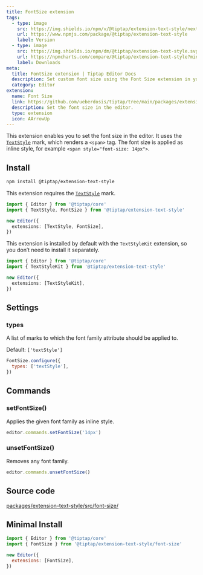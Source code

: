 ```yaml
---
title: FontSize extension
tags:
  - type: image
    src: https://img.shields.io/npm/v/@tiptap/extension-text-style/next?label=version
    url: https://www.npmjs.com/package/@tiptap/extension-text-style
    label: Version
  - type: image
    src: https://img.shields.io/npm/dm/@tiptap/extension-text-style.svg
    url: https://npmcharts.com/compare/@tiptap/extension-text-style?minimal=true
    label: Downloads
meta:
  title: FontSize extension | Tiptap Editor Docs
  description: Set custom font size using the Font Size extension in your Tiptap Editor. Learn more in our documentation.
  category: Editor
extension:
  name: Font Size
  link: https://github.com/ueberdosis/tiptap/tree/main/packages/extension-text-style
  description: Set the font size in the editor.
  type: extension
  icon: AArrowUp
---
```



This extension enables you to set the font size in the editor. It uses the [`TextStyle`](/editor/extensions/marks/text-style) mark, which renders a `<span>` tag. The font size is applied as inline style, for example `<span style="font-size: 14px">`.

<CodeDemo path="/Extensions/FontSize" />

## Install

```bash
npm install @tiptap/extension-text-style
```

This extension requires the [`TextStyle`](/editor/extensions/marks/text-style) mark.

```ts
import { Editor } from '@tiptap/core'
import { TextStyle, FontSize } from '@tiptap/extension-text-style'

new Editor({
  extensions: [TextStyle, FontSize],
})
```

This extension is installed by default with the `TextStyleKit` extension, so you don’t need to install it separately.

```ts
import { Editor } from '@tiptap/core'
import { TextStyleKit } from '@tiptap/extension-text-style'

new Editor({
  extensions: [TextStyleKit],
})
```

## Settings

### types

A list of marks to which the font family attribute should be applied to.

Default: `['textStyle']`

```js
FontSize.configure({
  types: ['textStyle'],
})
```

## Commands

### setFontSize()

Applies the given font family as inline style.

```js
editor.commands.setFontSize('14px')
```

### unsetFontSize()

Removes any font family.

```js
editor.commands.unsetFontSize()
```

## Source code

[packages/extension-text-style/src/font-size/](https://github.com/ueberdosis/tiptap/blob/main/packages/extension-text-style/src/font-size)

## Minimal Install

```js
import { Editor } from '@tiptap/core'
import { FontSize } from '@tiptap/extension-text-style/font-size'

new Editor({
  extensions: [FontSize],
})
```
